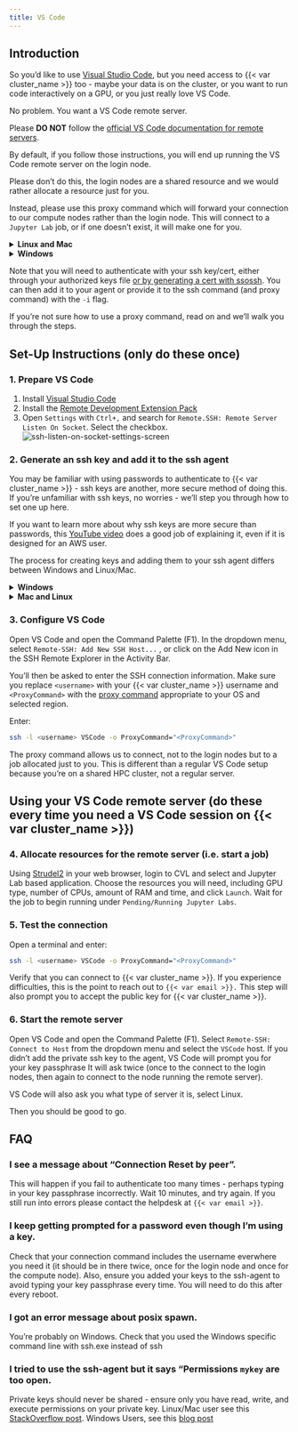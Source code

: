 ```yaml
---
title: VS Code
---
```


## Introduction

So you'd like to use [Visual Studio Code](https://code.visualstudio.com/), but you need access to {{< var cluster_name >}} too - 
maybe your data is on the cluster, or you want to run code interactively on a GPU, or you just really love VS Code.

No problem. You want a VS Code remote server.

Please **DO NOT** follow the [official VS Code documentation for remote servers](https://code.visualstudio.com/docs/remote/ssh).

By default, if you follow those instructions, you will end up running the VS Code remote server on the login node.  

Please don't do this, the login nodes are a shared resource and we would rather allocate a resource just for you.

Instead, please use this proxy command which will forward your connection to our compute nodes rather than the login node. This will connect to a `Jupyter Lab` job, or if one doesn't exist, it will make one for you.

<details>
<summary><b>Linux and Mac</b></summary>
<br>
For MLeRP QCIF:
```bash
ProxyCommand="ssh <username>@{{< var qcif_login >}} /usr/local/sv2/sshnc.sh"
```

For MLeRP Monash:
```bash
ProxyCommand="ssh <username>@{{< var monash_login >}} /apps/strudel2/strudel_apps/sshnc.sh"
```
</details>

<details>
<summary><b>Windows</b></summary>
<br>
For MLeRP QCIF:
```bash
ProxyCommand="ssh.exe <username>@{{< var qcif_login >}} /usr/local/sv2/sshnc.sh"
```

For MLeRP Monash:
```bash
ProxyCommand="ssh.exe <username>@{{< var monash_login >}} /apps/strudel2/strudel_apps/sshnc.sh"
```
</details>

Note that you will need to authenticate with your ssh key/cert, either through your authorized keys file [or by generating a cert with ssossh](/connecting/ssh.qmd#ssossh). You can then add it to your agent or provide it to the ssh command (and proxy command) with the `-i` flag.

If you're not sure how to use a proxy command, read on and we'll walk you through the steps.

## Set-Up Instructions (only do these once)

### 1. Prepare VS Code
1. Install [Visual Studio Code](https://code.visualstudio.com/)
2. Install the [Remote Development Extension Pack](https://aka.ms/vscode-remote/download/extension)
3. Open `Settings` with `Ctrl+,` and search for `Remote.SSH: Remote Server Listen On Socket`. Select the checkbox.
    ![ssh-listen-on-socket-settings-screen](https://code.visualstudio.com/assets/docs/remote/ssh/ssh-listen-on-socket.png)

### 2. Generate an ssh key and add it to the ssh agent
You may be familiar with using passwords to authenticate to {{< var cluster_name >}} - ssh keys are another, more secure method of doing this. 
If you're unfamiliar with ssh keys, no worries - we'll step you through how to set one up here. 

If you want to learn more about why ssh keys are more secure than passwords, this [YouTube video](https://www.youtube.com/watch?v=dPAw4opzN9g) does a good job of explaining it,
even if it is designed for an AWS user.

The process for creating keys and adding them to your ssh agent differs between Windows and Linux/Mac. 

<details>                                           
<summary><b>Windows</b></summary>
<br>

#### Install and enable OpenSSH

Before we can generate keys on Windows, OpenSSH has to be installed and enabled. 

1. Check OpenSSH is installed.
- Navigate to `Setting > Apps > Apps & Features`
- Select `Optional Features`. 
- Check if `OpenSSH Client` is in the list. If it is, go to step 2. 
- If it isn't, select the `Add a feature` button at the top of the page, then select `OpenSSH Client`, and `Install`. This will install the
OpenSSH Client. 

2. Once installed, you will need to start the OpenSSH Client. 
- Use the Windows search bar to search for and open `Services`. 
- Scroll through the list to find `OpenSSH Authentication Agent` 
- Double click `OpenSSH Authentication Agent`. Change the Startup type to `Automatic` and select `OK`. 
- Double click on `OpenSSH Authentication Agent` again and select `Start`. 

The OpenSSH Agent will start automatically in future. Now we can create your ssh keys!

#### Create ssh keys and add them to the ssh-agent

*Note: These instructions will refer to your local PowerShell terminal, as well as the Strudel2 terminal. Pay attention!*

Firstly, we need to generate an ssh key-pair. Open a Powershell terminal, and run the following command:

```bash
ssh-keygen -t ed25519
```

You will be asked where you would like to save the keys. Press enter to keep the default location.
You will also be asked to enter a passphrase. This will be used to encrypt the private key on your computer.
There will be a print out of your key's fingerprint and location on the screen.

You should now have a public and private key in your `~/.ssh` directory, which will be named
`id_ed25519.pub` and `id_ed25519` respectively. Never share your private key with someone else.

Secondly, you will need to copy your public key into {{< var cluster_name >}}. To do this, run the following command:

```bash
cat ~/.ssh/id_ed25519.pub 
```                                       

Copy the line of text printed on the screen.

Start a terminal session in [Strudel2]({{< var strudel2 >}}) by selecting `Terminal` from the
sidebar on the left-hand side of the screen, and then selecting `Run on Login Node`.
This will open a terminal on {{< var cluster_name >}} in a new tab. Ensure you have copied the public key from before, and run
the following command in the Strudel2 terminal:

```bash
echo <paste the line you just copied> >> .ssh/authorized_keys
```

This will add your public key to {{< var cluster_name >}} and allow you to authenticate using your new ssh-keys.

Finally, you will want to add your ssh keys to the ssh agent. You will remember setting a passphrase earlier
for accessing your private key. When you add a private key to the ssh-agent, it will ask for your passphrase once,
and then remember it until the next time your computer reboots. This means you won't need to enter a passphrase 
everytime you log in to {{< var cluster_name >}} with your keys.

Copy paste the location of your private key, which would have been printed on the screen in your PowerShell terminal earlier. 
For example, `C:\Users\username/.ssh/id_ed25519`. Run the following in your PowerShell terminal to add the key to your ssh-agent:

```bash
ssh-add ~/.ssh/id_ed25519
```
</details>

<details>
<summary><b>Mac and Linux</b></summary>
<br>
*Note: These instructions will refer to your local terminal, as well as the Strudel2 terminal. Pay attention!*

Firstly, we need to generate an ssh key-pair. Open a local terminal, and run the following command:

```bash
ssh-keygen -t ed25519
```

You will be asked where you would like to save the keys. Press enter to keep the default location.
You will also be asked to enter a passphrase. This will be used to encrypt the private key on your computer.
There will be a print out of your key's fingerprint and location on the screen.

You should now have a public and private key in your `~/.ssh` directory, which will be named 
`id_ed25519.pub` and `id_ed25519` respectively. Never share your private key with someone else.

Secondly, you will need to copy your public key into {{< var cluster_name >}}. To do this, run the following command:


```bash
cat ~/.ssh/id_ed25519.pub
```

Copy the line of text printed on the screen.

Start a terminal session in [Strudel2]({{< var strudel2 >}}) by selecting `Terminal` from the
sidebar on the left-hand side of the screen, and then selecting `Run on Login Node`.
This will open a terminal on {{< var cluster_name >}} in a new tab. Ensure you have copied the public key from before, and run
the following command in the Strudel2 terminal:

```bash
echo <paste the line you just copied> >> .ssh/authorized_keys
``` 

This will add your public key to {{< var cluster_name >}} and allow you to authenticate using your new ssh-keys. Close the terminal tab and terminate 
the terminal session.

Finally, you will want to add your ssh keys to the ssh-agent. You will remember setting a passphrase earlier
for accessing your private key. When you add a private key to the ssh-agent, it will ask for your passphrase once,
and then remember it until the next time your computer reboots. This means you won't need to enter a passphrase 
everytime you log in to {{< var cluster_name >}} with your keys. 

To do this, open a local terminal and run:

```bash
ssh-add ~/.ssh/id_ed25519
```
</details>

### 3. Configure VS Code

Open VS Code and open the Command Palette (F1). In the dropdown menu, select `Remote-SSH: Add New SSH Host...`
, or click on the Add New icon in the SSH Remote Explorer in the Activity Bar.

You'll then be asked to enter the SSH connection information. Make sure you replace `<username>` with your {{< var cluster_name >}} username and `<ProxyCommand>` with the [proxy command](/connecting/vscode.qmd#introduction) appropriate to your OS and selected region.

Enter:

```bash
ssh -l <username> VSCode -o ProxyCommand="<ProxyCommand>"
```

The proxy command allows us to connect, not to the login nodes but to a job allocated just to you. This is different than a regular VS Code setup because you're on a shared HPC cluster, not a regular server.

## Using your VS Code remote server (do these every time you need a VS Code session on {{< var cluster_name >}})

### 4. Allocate resources for the remote server (i.e. start a job)
 
Using [Strudel2](https://beta.cloud.cvl.org.au) in your web browser, login to CVL and select and Jupyter Lab
based application. Choose the resources you will need, including GPU type, number of CPUs, amount of RAM and time,
and click `Launch`. Wait for the job to begin running under `Pending/Running Jupyter Labs`.

### 5. Test the connection

Open a terminal and enter:

```bash
ssh -l <username> VSCode -o ProxyCommand="<ProxyCommand>"
```

Verify that you can connect to {{< var cluster_name >}}. If you experience difficulties, this is the point to reach out to `{{< var email >}}.` 
This step will also prompt you to accept the public key for {{< var cluster_name >}}. 

### 6. Start the remote server

Open VS Code and open the Command Palette (F1). Select `Remote-SSH: Connect to Host` from the dropdown menu and select the 
`VSCode` host. If you didn't add the private ssh key to the agent, VS Code will prompt you for your key passphrase
It will ask twice (once to the connect to the login nodes, then again to connect to the node running the remote server).

VS Code will also ask you what type of server it is, select Linux.

Then you should be good to go.

## FAQ

### I see a message about "Connection Reset by peer".

This will happen if you fail to authenticate too many times - perhaps typing in your key passphrase incorrectly. Wait 10 minutes, and try again. If you still run into errors please contact the helpdesk at `{{< var email >}}`.

### I keep getting prompted for a password even though I'm using a key.

Check that your connection command includes the username everwhere you need it (it should be in there twice, once for the login node and once for the compute node). Also, ensure you added your keys to the ssh-agent to avoid typing your key passphrase every time. You will need to do this after every reboot. 

### I got an error message about posix spawn.

You're probably on Windows. Check that you used the Windows specific command line with ssh.exe instead of ssh

### I tried to use the ssh-agent but it says "Permissions `mykey` are too open.

Private keys should never be shared - ensure only you have read, write, and execute permissions on your private key. 
Linux/Mac user see this [StackOverflow post](https://stackoverflow.com/questions/9270734/ssh-permissions-are-too-open-error).
Windows Users, see this [blog post](https://itectec.com/superuser/windows-ssh-permissions-for-private-key-are-too-open/)
